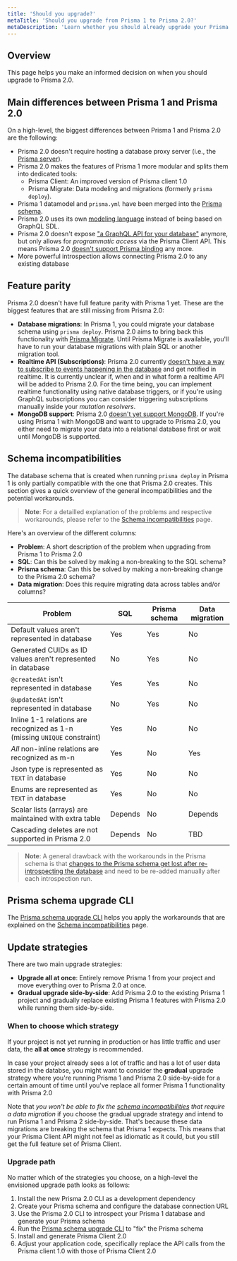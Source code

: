 ```yaml
---
title: 'Should you upgrade?'
metaTitle: 'Should you upgrade from Prisma 1 to Prisma 2.0?'
metaDescription: 'Learn whether you should already upgrade your Prisma 1 project to Prisma 2.0'
---
```


## Overview

This page helps you make an informed decision on when you should upgrade to Prisma 2.0.

## Main differences between Prisma 1 and Prisma 2.0

On a high-level, the biggest differences between Prisma 1 and Prisma 2.0 are the following:

- Prisma 2.0 doesn't require hosting a database proxy server (i.e., the [Prisma server](https://www.prisma.io/docs/1.34/prisma-server/)).
- Prisma 2.0 makes the features of Prisma 1 more modular and splits them into dedicated tools:
  - Prisma Client: An improved version of Prisma client 1.0
  - Prisma Migrate: Data modeling and migrations (formerly `prisma deploy`).
- Prisma 1 datamodel and `prisma.yml` have been merged into the [Prisma schema](../../reference/tools-and-interfaces/prisma-schema/prisma-schema-file).
- Prisma 2.0 uses its own [modeling language](https://github.com/prisma/specs/tree/master/schema) instead of being based on GraphQL SDL.
- Prisma 2.0 doesn't expose ["a GraphQL API for your database"](https://www.prisma.io/blog/prisma-and-graphql-mfl5y2r7t49c/) anymore, but only allows for _programmatic access_ via the Prisma Client API. This means Prisma 2.0 [doesn't support Prisma binding](https://www.prisma.io/docs/more/faq#does-prisma-client-support-graphql-schema-delegation-and-graphql-binding) any more.
- More powerful introspection allows connecting Prisma 2.0 to any existing database

## Feature parity

Prisma 2.0 doesn't have full feature parity with Prisma 1 yet. These are the biggest features that are still missing from Prisma 2.0:

- **Database migrations**: In Prisma 1, you could migrate your database schema using `prisma deploy`. Prisma 2.0 aims to bring back this functionality with [Prisma Migrate](../../reference/tools-and-interfaces/prisma-migrate). Until Prisma Migrate is available, you'll have to run your database migrations with plain SQL or another migration tool.
- **Realtime API (Subscriptions)**: Prisma 2.0 currently [doesn't have a way to subscribe to events happening in the database](https://github.com/prisma/prisma/issues/298) and get notified in realtime. It is currently unclear if, when and in what form a realtime API will be added to Prisma 2.0. For the time being, you can implement realtime functionality using native database triggers, or if you're using GraphQL subscriptions you can consider triggering subscriptions manually inside your _mutation resolvers_.
- **MongoDB support**: Prisma 2.0 [doesn't yet support MongoDB](https://github.com/prisma/prisma/issues/1277). If you're using Prisma 1 with MongoDB and want to upgrade to Prisma 2.0, you either need to migrate your data into a relational database first or wait until MongoDB is supported.

## Schema incompatibilities

The database schema that is created when running `prisma deploy` in Prisma 1 is only partially compatible with the one that Prisma 2.0 creates. This section gives a quick overview of the general incompatibilities and the potential workarounds.

> **Note**: For a detailled explanation of the problems and respective workarounds, please refer to the [Schema incompatibilities](./schema-incompatibilities) page.

Here's an overview of the different columns:

- **Problem**: A short description of the problem when upgrading from Prisma 1 to Prisma 2.0
- **SQL**: Can this be solved by making a non-breaking to the SQL schema?
- **Prisma schema**: Can this be solved by making a non-breaking change to the Prisma 2.0 schema?
- **Data migration**: Does this require migrating data across tables and/or columns?

| Problem                                                                  | SQL     | Prisma schema | Data migration |
| ------------------------------------------------------------------------ | ------- | ------------- | -------------- |
| Default values aren't represented in database                            | Yes     | Yes           | No             |
| Generated CUIDs as ID values aren't represented in database              | No      | Yes           | No             |
| `@createdAt` isn't represented in database                               | Yes     | Yes           | No             |
| `@updatedAt` isn't represented in database                               | No      | Yes           | No             |
| Inline 1-1 relations are recognized as 1-n (missing `UNIQUE` constraint) | Yes     | No            | No             |
| _All_ non-inline relations are recognized as m-n                         | Yes     | No            | Yes            |
| Json type is represented as `TEXT` in database                           | Yes     | No            | No             |
| Enums are represented as `TEXT` in database                              | Yes     | No            | No             |
| Scalar lists (arrays) are maintained with extra table                    | Depends | No            | Depends        |
| Cascading deletes are not supported in Prisma 2.0                        | Depends | No            | TBD            |

> **Note**: A general drawback with the workarounds in the Prisma schema is that [changes to the Prisma schema get lost after re-introspecting the database](https://github.com/prisma/prisma/issues/2425) and need to be re-added manually after each introspection run.

## Prisma schema upgrade CLI

The [Prisma schema upgrade CLI](https://github.com/prisma/upgrade) helps you apply the workarounds that are explained on the [Schema incompatibilities](./schema-incompatibilities) page.

## Update strategies

There are two main upgrade strategies:

- **Upgrade all at once**: Entirely remove Prisma 1 from your project and move everything over to Prisma 2.0 at once.
- **Gradual upgrade side-by-side**: Add Prisma 2.0 to the existing Prisma 1 project and gradually replace existing Prisma 1 features with Prisma 2.0 while running them side-by-side.

### When to choose which strategy

If your project is not yet running in production or has little traffic and user data, the **all at once** strategy is recommended.

In case your project already sees a lot of traffic and has a lot of user data stored in the databse, you might want to consider the **gradual** upgrade strategy where you're running Prisma 1 and Prisma 2.0 side-by-side for a certain amount of time until you've replace all former Prisma 1 functionality with Prisma 2.0

Note that _you won't be able to fix the [schema incompatibilities](#schema-incompatibilities) that require a data migration_ if you choose the gradual upgrade strategy and intend to run Prisma 1 and Prisma 2 side-by-side. That's because these data migrations are breaking the schema that Prisma 1 expects. This means that your Prisma Client API might not feel as idiomatic as it could, but you still get the full feature set of Prisma Client.

### Upgrade path

No matter which of the strategies you choose, on a high-level the envisioned upgrade path looks as follows:

1. Install the new Prisma 2.0 CLI as a development dependency
1. Create your Prisma schema and configure the database connection URL
1. Use the Prisma 2.0 CLI to introspect your Prisma 1 database and generate your Prisma schema
1. Run the [Prisma schema upgrade CLI](https://github.com/prisma/upgrade) to "fix" the Prisma schema
1. Install and generate Prisma Client 2.0
1. Adjust your application code, specifically replace the API calls from the Prisma client 1.0 with those of Prisma Client 2.0
